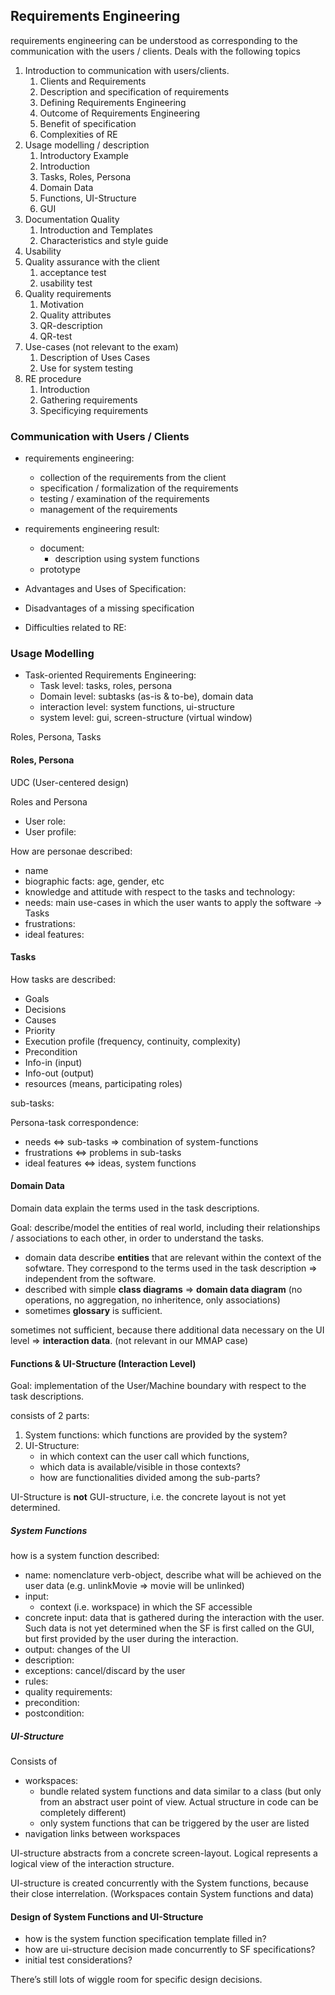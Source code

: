 ## Requirements Engineering

requirements engineering can be understood as corresponding to the communication with the users / clients. Deals with the following topics

1. Introduction to communication with users/clients.
   1. Clients and Requirements
   2. Description and specification of requirements
   3. Defining Requirements Engineering
   4. Outcome of Requirements Engineering 
   5. Benefit of specification
   6. Complexities of RE
2. Usage modelling / description
   1. Introductory Example
   2. Introduction
   3. Tasks, Roles, Persona
   4. Domain Data
   5. Functions, UI-Structure
   6. GUI
3. Documentation Quality
   1. Introduction and Templates
   2. Characteristics and style guide
4. Usability
5. Quality assurance with the client
   1. acceptance test
   2. usability test
6. Quality requirements
   1. Motivation
   2. Quality attributes
   3. QR-description
   4. QR-test
7. Use-cases (not relevant to the exam)
   1. Description of Uses Cases
   2. Use for system testing
8. RE procedure
   1. Introduction
   2. Gathering requirements
   3. Specificying requirements
   


### Communication with Users / Clients

* requirements engineering: 
  * collection of the requirements from the client
  * specification / formalization of the requirements
  * testing / examination of the requirements
  * management of the requirements

* requirements engineering result:
  * document:
    * description using system functions
  * prototype 

* Advantages and Uses of Specification:

* Disadvantages of a missing specification
* Difficulties related to RE:


### Usage Modelling 

* Task-oriented Requirements Engineering:
  * Task level: tasks, roles, persona
  * Domain level: subtasks (as-is & to-be), domain data
  * interaction level: system functions, ui-structure
  * system level: gui, screen-structure (virtual window)

Roles, Persona, Tasks

#### Roles, Persona

UDC (User-centered design)

Roles and Persona

* User role: 
* User profile: 

How are personae described:

* name
* biographic facts: age, gender, etc 
* knowledge and attitude with respect to the tasks and technology: 
* needs: main use-cases in which the user wants to apply the software -> Tasks
* frustrations: 
* ideal features:

#### Tasks

How tasks are described:

* Goals
* Decisions
* Causes
* Priority
* Execution profile (frequency, continuity, complexity)
* Precondition
* Info-in (input)
* Info-out (output)
* resources (means, participating roles)

sub-tasks:

Persona-task correspondence:

* needs <=> sub-tasks => combination of system-functions
* frustrations <=> problems in sub-tasks
* ideal features <=> ideas, system functions 


#### Domain Data

Domain data explain the terms used in the task descriptions.


Goal: describe/model the entities of real world, including their relationships / associations to each other, in order to understand the tasks.

* domain data describe **entities** that are relevant within the context of the sofwtare. They correspond to the terms used in the task description => independent from the software.
* described with simple **class diagrams** => **domain data diagram** (no operations, no aggregation, no inheritence, only associations)
* sometimes **glossary** is sufficient.
  
sometimes not sufficient, because there additional data necessary on the UI level => **interaction data**. (not relevant in our MMAP case)

#### Functions & UI-Structure (Interaction Level)

Goal: implementation of the User/Machine boundary with respect to the task descriptions.

consists of 2 parts:

1. System functions: which functions are provided by the system?
2. UI-Structure: 
   * in which context can the user call which functions, 
   * which data is available/visible in those contexts? 
   * how are functionalities divided among the sub-parts? 

:::{.callout-warning}
UI-Structure is **not** GUI-structure, i.e. the concrete layout is not yet determined.
:::

##### System Functions

how is a system function described:

* name: nomenclature verb-object, describe what will be achieved on the user data (e.g. unlinkMovie => movie will be unlinked) 
* input: 
  * context (i.e. workspace) in which the SF accessible
* concrete input: data that is gathered during the interaction with the user. Such data is not yet determined when the SF is first called on the GUI, but first provided by the user during the interaction. 
* output: changes of the UI
* description: 
* exceptions: cancel/discard by the user
* rules: 
* quality requirements:
* precondition:
* postcondition: 

##### UI-Structure

Consists of

* workspaces: 
  * bundle related system functions and data similar to a class (but only from an abstract user point of view. Actual structure in code can be completely different)
  * only system functions that can be triggered by the user are listed
* navigation links between workspaces

UI-structure abstracts from a concrete screen-layout. Logical represents a logical view of the interaction structure.

:::{.callout-important}
UI-structure is created concurrently with the System functions, because their close interrelation. (Workspaces contain System functions and data)
:::

#### Design of System Functions and UI-Structure

* how is the system function specification template filled in? 
* how are ui-structure decision made concurrently to SF specifications? 
* initial test considerations?

There's still lots of wiggle room for specific design decisions.
















